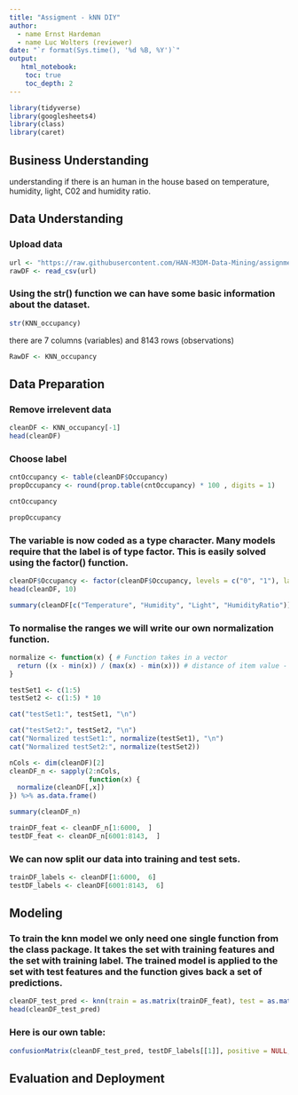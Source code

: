 ---
title: "Assigment - kNN DIY"
author:
  - name Ernst Hardeman
  - name Luc Wolters (reviewer)
date: "`r format(Sys.time(), '%d %B, %Y')`"
output:
   html_notebook:
    toc: true
    toc_depth: 2
---


```{r}
library(tidyverse)
library(googlesheets4)
library(class)
library(caret)
```


## Business Understanding
understanding if there is an human in the house based on temperature, humidity, light, C02 and humidity ratio.  


## Data Understanding

### Upload data
```{r}
url <- "https://raw.githubusercontent.com/HAN-M3DM-Data-Mining/assignments/master/datasets/KNN-occupancy.csv"
rawDF <- read_csv(url)
```

### Using the str() function we can have some basic information about the dataset.

```{r}
str(KNN_occupancy)
```
there are 7 columns (variables) and 8143 rows (observations)

```{r}
RawDF <- KNN_occupancy
```


## Data Preparation

### Remove irrelevent data
```{r}
cleanDF <- KNN_occupancy[-1]
head(cleanDF)
```

### Choose label
```{r}
cntOccupancy <- table(cleanDF$Occupancy)
propOccupancy <- round(prop.table(cntOccupancy) * 100 , digits = 1)

cntOccupancy
```
```{r}
propOccupancy
```

### The variable is now coded as a type character. Many models require that the label is of type factor. This is easily solved using the factor() function.

```{r}
cleanDF$Occupancy <- factor(cleanDF$Occupancy, levels = c("0", "1"), labels = c("No", "Yes"))  %>% relevel("Yes")
head(cleanDF, 10)
```


```{r}
summary(cleanDF[c("Temperature", "Humidity", "Light", "HumidityRatio")])
```

### To normalise the ranges we will write our own normalization function.

```{r}
normalize <- function(x) { # Function takes in a vector
  return ((x - min(x)) / (max(x) - min(x))) # distance of item value - minimum vector value divided by the range of all vector values
}

testSet1 <- c(1:5)
testSet2 <- c(1:5) * 10

cat("testSet1:", testSet1, "\n")
```
```{r}
cat("testSet2:", testSet2, "\n")
cat("Normalized testSet1:", normalize(testSet1), "\n")
cat("Normalized testSet2:", normalize(testSet2))
```
```{r}
nCols <- dim(cleanDF)[2]
cleanDF_n <- sapply(2:nCols,
                    function(x) {
  normalize(cleanDF[,x])
}) %>% as.data.frame()

summary(cleanDF_n)
```
```{r}
trainDF_feat <- cleanDF_n[1:6000,  ]
testDF_feat <- cleanDF_n[6001:8143,  ]
```


### We can now split our data into training and test sets.
```{r}
trainDF_labels <- cleanDF[1:6000,  6]
testDF_labels <- cleanDF[6001:8143,  6]
```


## Modeling

### To train the knn model we only need one single function from the class package. It takes the set with training features and the set with training label. The trained model is applied to the set with test features and the function gives back a set of predictions.
 

```{r}
cleanDF_test_pred <- knn(train = as.matrix(trainDF_feat), test = as.matrix(testDF_feat), cl = as.matrix(trainDF_labels), k = 21)
head(cleanDF_test_pred)
```

### Here is our own table:
```{r}
confusionMatrix(cleanDF_test_pred, testDF_labels[[1]], positive = NULL, dnn = c("Prediction", "True"))
```
## Evaluation and Deployment



